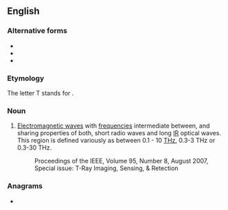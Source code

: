 {{also|tray}}
==English==
{{wikipedia}}

===Alternative forms===
* {{l|en|submillimeter wave radiation}}
* {{l|en|terahertz radiation}}
* {{l|en|T-wave}}

===Etymology===
The letter T stands for {{m|en|terahertz}}.

===Noun===
{{en-noun|head=T-[[ray]]}}

# {{lb|en|engineering}} [[Electromagnetic wave]]s with [[frequency|frequencies]] intermediate between, and sharing properties of both, short radio waves and long [[IR]] optical waves. This region is defined variously as between 0.1 - 10 [[THz]], 0.3-3 THz or 0.3-30 THz.
#: Proceedings of the IEEE, Volume 95, Number 8, August 2007, Special issue: T-Ray Imaging, Sensing, & Retection

===Anagrams===
* {{anagrams|en|a=arty|Arty|arty}}